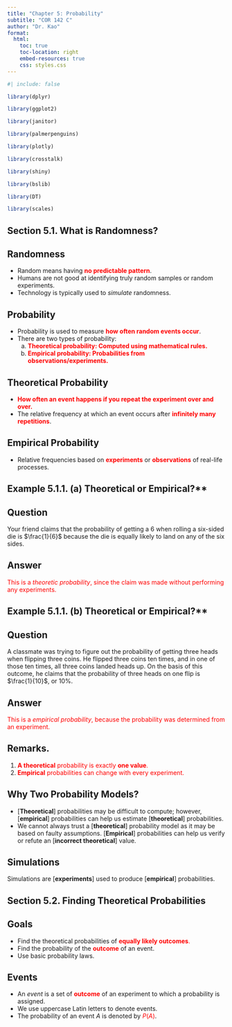 ```yaml
---
title: "Chapter 5: Probability"
subtitle: "COR 142 C"
author: "Dr. Kao"
format: 
  html:
    toc: true
    toc-location: right
    embed-resources: true
    css: styles.css
---
```


```r
#| include: false

library(dplyr)

library(ggplot2)

library(janitor)

library(palmerpenguins)

library(plotly)

library(crosstalk)

library(shiny)

library(bslib)

library(DT)

library(scales)
```

## Section 5.1. What is Randomness?

::: {.callout-note appearance="default" icon="false"}
## Randomness

-   Random means having [**no predictable pattern**]{style="color:red"}.
-   Humans are not good at identifying truly random samples or random experiments.
-   Technology is typically used to *simulate* randomness.
:::

::: {.callout-note appearance="default" icon="false"}
## Probability

-   Probability is used to measure [**how often random events occur**]{style="color:red"}.
-   There are two types of probability:
    a.  [**Theoretical probability: Computed using mathematical rules.**]{style="color:red"}
    b.  [**Empirical probability: Probabilities from observations/experiments.**]{style="color:red"}
:::

::: {.callout-note appearance="default" icon="false"}
## Theoretical Probability

-   [**How often an event happens if you repeat the experiment over and over.**]{style="color:red"}
-   The relative frequency at which an event occurs after [**infinitely many repetitions**]{style="color:red"}.
:::

::: {.callout-note appearance="default" icon="false"}
## Empirical Probability

-   Relative frequencies based on [**experiments**]{style="color:red"} or [**observations**]{style="color:red"} of real-life processes.
:::

::: {.callout-tip appearance="default" icon="false"}
## Example 5.1.1. (a) Theoretical or Empirical?**

:::: {.panel-tabset}
## Question

Your friend claims that the probability of getting a 6 when rolling a six-sided die is $\frac{1}{6}$ because the die is equally likely to land on any of the six sides.

## Answer

[This is a *theoretic probability*, since the claim was made without performing any experiments.]{style='color:red'}
::::
:::

::: {.callout-tip appearance="default" icon="false"}
## Example 5.1.1. (b) Theoretical or Empirical?**

:::: {.panel-tabset}
## Question

A classmate was trying to figure out the probability of getting three heads when flipping three coins. He flipped three coins ten times, and in one of those ten times, all three coins landed heads up. On the basis of this outcome, he claims that the probability of three heads on one flip is $\frac{1}{10}$, or 10%.

## Answer

[This is a *empirical probability*, because the probability was determined from an experiment.]{style='color:red'}
::::
:::

::: {.callout-important appearance="default" icon="false"}
## Remarks.

1. [**A theoretical** probability is exactly **one value**.]{style='color:red'}
2. [**Empirical** probabilities can change with every experiment.]{style='color:red'}
:::

::: {.callout-note appearance='default' icon='false'}
## Why Two Probability Models?

* [**Theoretical**] probabilities may be difficult to compute; however, [**empirical**] probabilities can help us estimate [**theoretical**] probabilities.
* We cannot always trust a [**theoretical**] probability model as it may be based on faulty assumptions. [**Empirical**] probabilities can help us verify or refute an [**incorrect theoretical**] value.
:::

::: {.callout-note appearance="default" icon="false"}
## Simulations

Simulations are [**experiments**] used to produce [**empirical**] probabilities.
:::

## Section 5.2. Finding Theoretical Probabilities

::: {.callout-note appearance="default" icon="false"}
## Goals

* Find the theoretical probabilities of [**equally likely outcomes**.]{style='color:red'}
* Find the probability of the [**outcome**]{style='color:red'} of an event.
* Use basic probability laws.
:::

::: {.callout-note appearance='default' icon='false'}
## Events

* An _event_ is a set of [**outcome**]{style='color:red'} of an experiment to which a probability is assigned.
* We use uppercase Latin letters to denote events.
* The probability of an event $A$ is denoted by [$P(A)$]{style='color:red'}.
:::